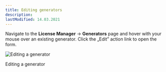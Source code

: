 ```yaml
---
title: Editing generators
description:
lastModified: 14.03.2021
---
```


Navigate to the **License Manager** → **Generators** page and hover with your
mouse over an existing generator. Click the „Edit” action link to open the form.

![Editing a generator](../../../../images/docs/generators/editing-generators/editing-a-generator.png)
<p className={"image-desc"}>Editing a generator</p>
